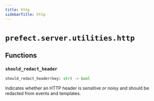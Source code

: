 ```yaml
---
title: http
sidebarTitle: http
---
```


# `prefect.server.utilities.http`

## Functions

### `should_redact_header` <sup><a href="https://github.com/prefecthq/prefect/blob/main/src/prefect/server/utilities/http.py#L1" target="_blank"><Icon icon="github" style="width: 14px; height: 14px;" /></a></sup>

```python
should_redact_header(key: str) -> bool
```


Indicates whether an HTTP header is sensitive or noisy and should be redacted
from events and templates.

